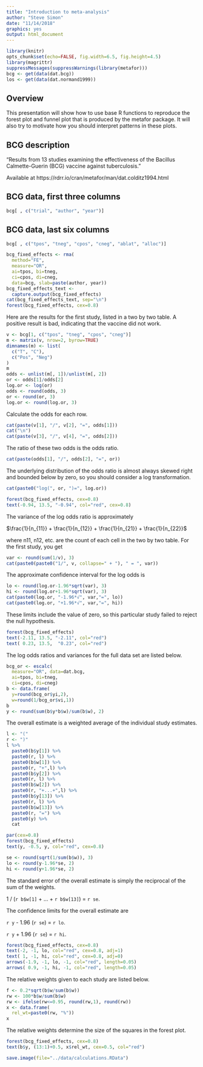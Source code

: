 ```yaml
---
title: "Introduction to meta-analysis"
author: "Steve Simon"
date: "11/14/2018"
graphics: yes
output: html_document
---
```


```r
library(knitr)
opts_chunk$set(echo=FALSE, fig.width=6.5, fig.height=4.5)
library(magrittr)
suppressMessages(suppressWarnings(library(metafor)))
bcg <- get(data(dat.bcg))
los <- get(data(dat.normand1999))
```

## Overview

This presentation will show how to use base R functions to reproduce the forest plot and funnel plot that is produced by the metafor package. It will also try to motivate how you should interpret patterns in these plots.

## BCG description

"Results from 13 studies examining the effectiveness of the Bacillus Calmette-Guerin (BCG) vaccine against tuberculosis."

Available at https://rdrr.io/cran/metafor/man/dat.colditz1994.html

## BCG data, first three columns

```r
bcg[ , c("trial", "author", "year")]
```

## BCG data, last six columns

```r
bcg[ , c("tpos", "tneg", "cpos", "cneg", "ablat", "alloc")]
```

```r
bcg_fixed_effects <- rma(
  method="FE",
  measure="OR", 
  ai=tpos, bi=tneg, 
  ci=cpos, di=cneg,
  data=bcg, slab=paste(author, year))
bcg_fixed_effects_text <-
  capture.output(bcg_fixed_effects)
cat(bcg_fixed_effects_text, sep="\n")
forest(bcg_fixed_effects, cex=0.8)
```

Here are the results for the first study, listed in a two by two table. A positive result is bad, indicating that the vaccine did not work.

```r
v <- bcg[1, c("tpos", "tneg", "cpos", "cneg")]
m <- matrix(v, nrow=2, byrow=TRUE)
dimnames(m) <- list(
  c("T", "C"),
  c("Pos", "Neg")
)
m
odds <- unlist(m[, 1])/unlist(m[, 2])
or <- odds[1]/odds[2]
log.or <- log(or)
odds <- round(odds, 3)
or <- round(or, 3)
log.or <- round(log.or, 3)
```

Calculate the odds for each row.

```r
cat(paste(v[1], "/", v[2], "=", odds[1]))
cat("\n")
cat(paste(v[3], "/", v[4], "=", odds[2]))
```
The ratio of these two odds is the odds ratio.

```r
cat(paste(odds[1], "/", odds[2], "=", or))
```

The underlying distribution of the odds ratio is almost always skewed right and bounded below by zero, so you should consider a log transformation.

```r
cat(paste0("log(", or, ")=", log.or))
```

```r
forest(bcg_fixed_effects, cex=0.8)
text(-0.94, 13.5, "-0.94", col="red", cex=0.8)
```

The variance of the log odds ratio is approximately

$\frac{1}{n_{11}} + \frac{1}{n_{12}} + \frac{1}{n_{21}} + \frac{1}{n_{22}}$

where n11, n12, etc. are the count of each cell in the two by two table. For the first study, you get

```r
var <- round(sum(1/v), 3)
cat(paste0(paste0("1/", v, collapse=" + "), " = ", var))
```

The approximate confidence interval for the log odds is

```r
lo <- round(log.or-1.96*sqrt(var), 3)
hi <- round(log.or+1.96*sqrt(var), 3)
cat(paste0(log.or, "-1.96*√", var,"=", lo))
cat(paste0(log.or, "+1.96*√", var,"=", hi))
```

These limits include the value of zero, so this particular study failed to reject the null hypothesis.

```r
forest(bcg_fixed_effects)
text(-2.11, 13.5, "-2.11", col="red")
text( 0.23, 13.5,  "0.23", col="red")
```

The log odds ratios and variances for the full data set are listed below.

```r
bcg_or <- escalc(
  measure="OR", data=dat.bcg,
  ai=tpos, bi=tneg, 
  ci=cpos, di=cneg)
b <- data.frame(
  y=round(bcg_or$yi,2), 
  w=round(1/bcg_or$vi,1))
b
y <- round(sum(b$y*b$w)/sum(b$w), 2)
```

The overall estimate is a weighted average of the individual study estimates.

```r
l <- "("
r <- ")"
l %>%
  paste0(b$y[1]) %>%
  paste0(r, l) %>%
  paste0(b$w[1]) %>%
  paste0(r, "+",l) %>%
  paste0(b$y[2]) %>%
  paste0(r, l) %>%
  paste0(b$w[2]) %>%
  paste0(r, "+...+",l) %>%
  paste0(b$y[13]) %>%
  paste0(r, l) %>%
  paste0(b$w[13]) %>%
  paste0(r, "=") %>%
  paste0(y) %>%
  cat
```

```r
par(cex=0.8)
forest(bcg_fixed_effects)
text(y, -0.5, y, col="red", cex=0.8)
```

```r
se <- round(sqrt(1/sum(b$w)), 3)
lo <- round(y-1.96*se, 2)
hi <- round(y+1.96*se, 2)
```

The standard error of the overall estimate is simply the reciprocal of the sum of the weights.

1 / (`r b$w[1]` + ... + `r b$w[13]`) = `r se`.

The confidence limits for the overall estimate are

`r y` - 1.96 (`r se`) = `r lo`.

`r y` + 1.96 (`r se`) = `r hi`.

```r
forest(bcg_fixed_effects, cex=0.8)
text(-2, -1, lo, col="red", cex=0.8, adj=1)
text( 1, -1, hi, col="red", cex=0.8, adj=0)
arrows(-1.9, -1, lo, -1, col="red", length=0.05)
arrows( 0.9, -1, hi, -1, col="red", length=0.05)
```

The relative weights given to each study are listed below.

```r
f <- 0.2*sqrt(b$w/sum(b$w))
rw <- 100*b$w/sum(b$w)
rw <- ifelse(rw<=0.95, round(rw,1), round(rw))
x <- data.frame(
  rel_wt=paste0(rw, "%"))
x
```

The relative weights determine the size of the squares in the forest plot.

```r
forest(bcg_fixed_effects, cex=0.8)
text(b$y, (13:1)+0.5, x$rel_wt, cex=0.5, col="red") 
```


```r
save.image(file="../data/calculations.RData")
```